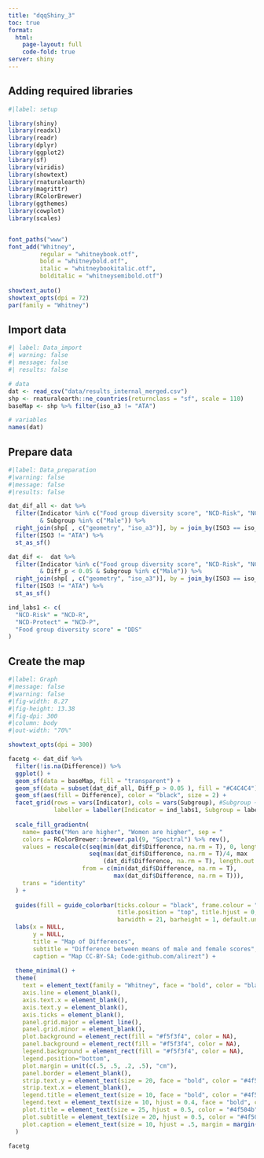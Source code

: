 ```yaml
---
title: "dqqShiny_3"
toc: true
format: 
  html:
    page-layout: full
    code-fold: true
server: shiny
---
```


## Adding required libraries
```r
#|label: setup

library(shiny)
library(readxl)
library(readr)
library(dplyr)
library(ggplot2)
library(sf)
library(viridis)
library(showtext)
library(rnaturalearth)
library(magrittr)
library(RColorBrewer)
library(ggthemes)
library(cowplot)
library(scales)


font_paths("www")
font_add("Whitney",
         regular = "whitneybook.otf", 
         bold = "whitneybold.otf",
         italic = "whitneybookitalic.otf", 
         bolditalic = "whitneysemibold.otf")
  
showtext_auto()
showtext_opts(dpi = 72)
par(family = "Whitney")


```

## Import data

```r

#| label: Data_import
#| warning: false
#| message: false
#| results: false 

# data
dat <- read_csv("data/results_internal_merged.csv")
shp <- rnaturalearth::ne_countries(returnclass = "sf", scale = 110)
baseMap <- shp %>% filter(iso_a3 != "ATA")

# variables 
names(dat)
```

## Prepare data 

```r
#|label: Data_preparation
#|warning: false
#|message: false
#|results: false 

dat_dif_all <- dat %>%
  filter(Indicator %in% c("Food group diversity score", "NCD-Risk", "NCD-Protect")
         & Subgroup %in% c("Male")) %>%
  right_join(shp[ , c("geometry", "iso_a3")], by = join_by(ISO3 == iso_a3)) %>%
  filter(ISO3 != "ATA") %>%
  st_as_sf()

dat_dif <-  dat %>%
  filter(Indicator %in% c("Food group diversity score", "NCD-Risk", "NCD-Protect")
         & Diff_p < 0.05 & Subgroup %in% c("Male")) %>%
  right_join(shp[ , c("geometry", "iso_a3")], by = join_by(ISO3 == iso_a3)) %>%
  filter(ISO3 != "ATA") %>%
  st_as_sf()

ind_labs1 <- c(
  "NCD-Risk" = "NCD-R",
  "NCD-Protect" = "NCD-P",
  "Food group diversity score" = "DDS"
)
```

## Create the map 
```r
#|label: Graph
#|message: false
#|warning: false
#|fig-width: 8.27
#|fig-height: 13.38
#|fig-dpi: 300
#|column: body
#|out-width: "70%"

showtext_opts(dpi = 300)

facetg <- dat_dif %>%
  filter(!is.na(Difference)) %>%
  ggplot() +
  geom_sf(data = baseMap, fill = "transparent") +
  geom_sf(data = subset(dat_dif_all, Diff_p > 0.05 ), fill = "#C4C4C4") +
  geom_sf(aes(fill = Difference), color = "black", size = 2) +
  facet_grid(rows = vars(Indicator), cols = vars(Subgroup), #Subgroup ~ Indicator, 
             labeller = labeller(Indicator = ind_labs1, Subgroup = label_value)) +
  
  scale_fill_gradientn(
    name= paste("Men are higher", "Women are higher", sep = "                                                              "),
    colors = RColorBrewer::brewer.pal(9, "Spectral") %>% rev(),
    values = rescale(c(seq(min(dat_dif$Difference, na.rm = T), 0, length.out = 5),
                       seq(max(dat_dif$Difference, na.rm = T)/4, max 
                           (dat_dif$Difference, na.rm = T), length.out = 4)),
                     from = c(min(dat_dif$Difference, na.rm = T), 
                              max(dat_dif$Difference, na.rm = T))),
    trans = "identity"
  ) +
  
  guides(fill = guide_colorbar(ticks.colour = "black", frame.colour = "black",
                               title.position = "top", title.hjust = 0, 
                               barwidth = 21, barheight = 1, default.unit = "lines")) +
  labs(x = NULL,
       y = NULL,
       title = "Map of Differences",
       subtitle = "Difference between means of male and female scores",
       caption = "Map CC-BY-SA; Code:github.com/alirezt") +
  
  theme_minimal() +
  theme(
    text = element_text(family = "Whitney", face = "bold", color = "black"),
    axis.line = element_blank(),
    axis.text.x = element_blank(),
    axis.text.y = element_blank(),
    axis.ticks = element_blank(),
    panel.grid.major = element_line(),
    panel.grid.minor = element_blank(),
    plot.background = element_rect(fill = "#f5f3f4", color = NA),
    panel.background = element_rect(fill = "#f5f3f4", color = NA),
    legend.background = element_rect(fill = "#f5f3f4", color = NA),
    legend.position="bottom",
    plot.margin = unit(c(.5, .5, .2, .5), "cm"),
    panel.border = element_blank(),
    strip.text.y = element_text(size = 20, face = "bold", color = "#4f504b", family = "Whitney"),
    strip.text.x = element_blank(),
    legend.title = element_text(size = 10, face = "bold", color = "#4f504b", family = "Whitney"),
    legend.text = element_text(size = 10, hjust = 0.4, face = "bold", color = "#4f504b", family = "Whitney"),
    plot.title = element_text(size = 25, hjust = 0.5, color = "#4f504b", family = "Whitney"),
    plot.subtitle = element_text(size = 20, hjust = 0.5, color = "#4f504b", margin = margin(b = 0.5, t = -0.1, l = 2, unit = "cm"), debug = F),
    plot.caption = element_text(size = 10, hjust = .5, margin = margin(t = 0.2, b = 0, unit = "cm"), color = "#939184")
  )

facetg
```
